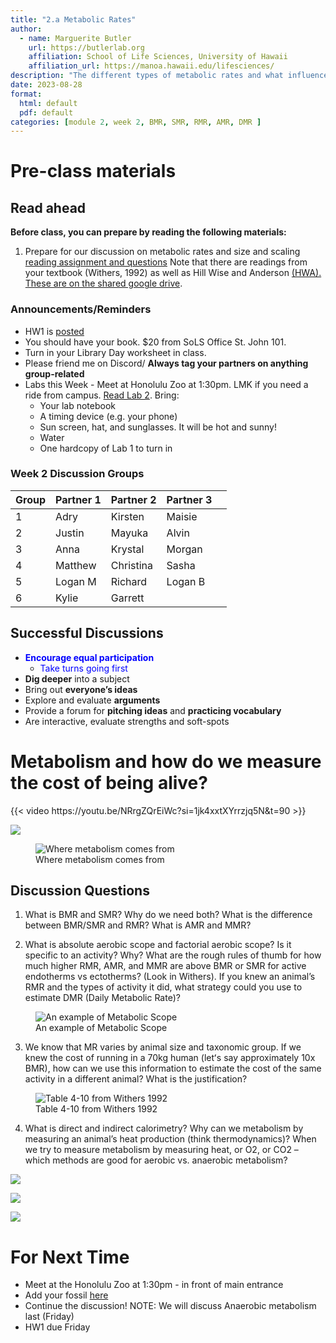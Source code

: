 ```yaml
---
title: "2.a Metabolic Rates"
author:
  - name: Marguerite Butler  
    url: https://butlerlab.org
    affiliation: School of Life Sciences, University of Hawaii
    affiliation_url: https://manoa.hawaii.edu/lifesciences/
description: "The different types of metabolic rates and what influences them"
date: 2023-08-28
format: 
  html: default 
  pdf: default
categories: [module 2, week 2, BMR, SMR, RMR, AMR, DMR ]
---
```


# Pre-class materials 

::: callout-note
## Read ahead

**Before class, you can prepare by reading the following materials:**

1. Prepare for our discussion on metabolic rates and size and scaling [reading assignment and questions](../../discussions/Discussion_Week_2.pdf) Note that there are readings from your textbook (Withers, 1992) as well as Hill Wise and Anderson [(HWA). These are on the shared google drive](https://drive.google.com/drive/folders/1ONGdTPdeQz2lgGgAiWyZ_yGRmmcNSwoV). 
:::

### Announcements/Reminders

- HW1 is [posted](../../homework/HW1metabolism.pdf)
- You should have your book. $20 from SoLS Office St. John 101. 
- Turn in your Library Day worksheet in class.
- Please friend me on Discord/ __Always tag your partners on anything group-related__
- Labs this Week - Meet at Honolulu Zoo at 1:30pm. LMK if you need a ride from campus. [Read Lab 2](../../labs/Lab2-zoo/index.qmd). Bring:
  - Your lab notebook
  - A timing device (e.g. your phone)
  - Sun screen, hat, and sunglasses. It will be hot and sunny! 
  - Water
  - One hardcopy of Lab 1 to turn in


### Week 2 Discussion Groups

| Group | Partner 1 | Partner 2 | Partner 3 |
|----|----|----|----|----|
| 1 | Adry  |  Kirsten | Maisie |
| 2 |  Justin  |  Mayuka | Alvin |
| 3 | Anna  |  Krystal | Morgan|
| 4 | Matthew  |  Christina | Sasha |
| 5 | Logan M  |  Richard | Logan B |
| 6 | Kylie   |  Garrett | |


## Successful Discussions

- [__Encourage equal participation__]{style="color: blue"}
  - [Take turns going first]{style="color: blue"}
- __Dig deeper__ into a subject
- Bring out __everyone's ideas__
- Explore and evaluate __arguments__
- Provide a forum for __pitching ideas__ and __practicing vocabulary__
- Are interactive, evaluate strengths and soft-spots

# Metabolism and how do we measure the cost of being alive?

{{< video https://youtu.be/NRrgZQrEiWc?si=1jk4xxtXYrrzjq5N&t=90 >}}

![](../../images/LiveFastDieYoung.png)

![Where metabolism comes from](../../images/AerobicRespiration.png)

## Discussion Questions 

1.  What is BMR and SMR? Why do we need both? What is the difference between BMR/SMR and RMR? What is AMR and MMR?

2.  What is absolute aerobic scope and factorial aerobic scope? Is it specific to an activity? Why? What are the rough rules of thumb for how much higher RMR, AMR, and MMR are above BMR or SMR for active endotherms vs ectotherms? (Look in Withers). If you knew an animal’s RMR and the types of activity it did, what strategy could you use to estimate DMR (Daily Metabolic Rate)?

![An example of Metabolic Scope](../../images/MetabolicScope.png)

3. We know that MR varies by animal size and taxonomic group. If we knew the cost of running in a 70kg human (letʻs say approximately 10x BMR), how can we use this information to estimate the cost of the same activity in a different animal?  What is the justification?

![Table 4-10 from Withers 1992](../../images/Table4-10notes.png)


4. What is direct and indirect calorimetry? Why can we metabolism by measuring an animal's heat production (think thermodynamics)?  When we try to measure metabolism by measuring heat, or O2, or CO2 -- which methods are good for aerobic vs. anaerobic metabolism?

![](../../images/DirectCalorimetry.png)


![](../../images/BombCalorimetry.png)


![](../../images/Respirometry.png)



# For Next Time

- Meet at the Honolulu Zoo at 1:30pm - in front of main entrance
- Add your fossil [here](https://docs.google.com/spreadsheets/d/1KarnLss0eE1tCsvq0mVCyLTtLD0Hf4m6RYuX9tSXb-0/edit#gid=0) 
- Continue the discussion! NOTE: We will discuss Anaerobic metabolism last (Friday)
- HW1 due Friday 


